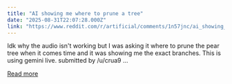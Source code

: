 ```yaml
---
title: "AI showing me where to prune a tree"
date: "2025-08-31T22:07:28.000Z"
link: "https://www.reddit.com/r/artificial/comments/1n57jnc/ai_showing_me_where_to_prune_a_tree/"
---
```


Idk why the audio isn't working but I was asking it where to prune the pear tree when it comes time and it was showing me the exact branches. This is using gemini live. 
    submitted by    /u/crua9  ...

[Read more](https://www.reddit.com/r/artificial/comments/1n57jnc/ai_showing_me_where_to_prune_a_tree/)
